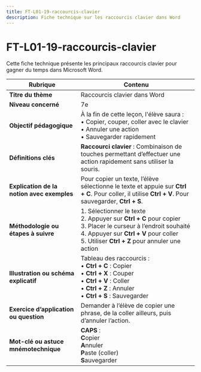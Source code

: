 ```yaml
---
title: FT-L01-19-raccourcis-clavier
description: Fiche technique sur les raccourcis clavier dans Word
---
```


# FT-L01-19-raccourcis-clavier

Cette fiche technique présente les principaux raccourcis clavier pour gagner du temps dans Microsoft Word.

| **Rubrique**                                  | **Contenu**                                                                                                                                                                                                                      |
|-----------------------------------------------|---------------------------------------------------------------------------------------------------------------------------------------------------------------------------------------------------------------------------------|
| **Titre du thème**                            | Raccourcis clavier dans Word                                                                                                                                                                                                    |
| **Niveau concerné**                           | 7e                                                                                                                                                                                                                              |
| **Objectif pédagogique**                      | À la fin de cette leçon, l'élève saura : <br/>• Copier, couper, coller avec le clavier <br/>• Annuler une action <br/>• Sauvegarder rapidement                                                                                  |
| **Définitions clés**                          | **Raccourci clavier** : Combinaison de touches permettant d’effectuer une action rapidement sans utiliser la souris.                                                                                                            |
| **Explication de la notion avec exemples**    | Pour copier un texte, l’élève sélectionne le texte et appuie sur **Ctrl + C**. Pour coller, il utilise **Ctrl + V**. Pour sauvegarder, **Ctrl + S**.                                                                            |
| **Méthodologie ou étapes à suivre**           | 1. Sélectionner le texte <br/>2. Appuyer sur **Ctrl + C** pour copier <br/>3. Placer le curseur à l’endroit souhaité <br/>4. Appuyer sur **Ctrl + V** pour coller <br/>5. Utiliser **Ctrl + Z** pour annuler une action         |
| **Illustration ou schéma explicatif**         | Tableau des raccourcis : <br/>• **Ctrl + C** : Copier <br/>• **Ctrl + X** : Couper <br/>• **Ctrl + V** : Coller <br/>• **Ctrl + Z** : Annuler <br/>• **Ctrl + S** : Sauvegarder                                                 |
| **Exercice d’application ou question**        | Demander à l’élève de copier une phrase, de la coller ailleurs, puis d’annuler l’action.                                                                                                                                        |
| **Mot-clé ou astuce mnémotechnique**          | **CAPS** : <br/>**C**opier <br/>**A**nnuler <br/>**P**aste (coller) <br/>**S**auvegarder                                                                                                                                       |